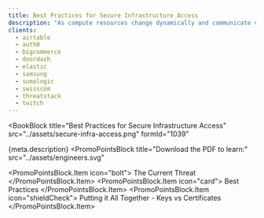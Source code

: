 ```yaml
---
title: Best Practices for Secure Infrastructure Access
description: "As compute resources change dynamically and communicate via public networks, the current implementation of access controls and policy enforcement is becoming an increasingly inexact science. This whitepaper takes a deep look at these trends, the challenges posed by relying on a purely networking-based security policy, and how to reframe this problem in a realistic light. Distilled into key principles used by engineers from small startups to Fortune 5 companies, these four practices provide a strong framework in reconsidering how companies authenticate and authorize users access to critical infrastructure."
clients:
  - airtable
  - auth0
  - bigcommerce
  - doordash
  - elastic
  - samsung
  - sumologic
  - swisscom
  - threatstack
  - twitch
---
```



<BookBlock
  title="Best Practices for Secure Infrastructure Access"
  src="../assets/secure-infra-access.png"
  formId="1039"
>
  {meta.description}
</BookBlock>
<PromoPointsBlock
  title="Download the PDF to learn:"
  src="../assets/engineers.svg"
>
  <PromoPointsBlock.Item icon="bolt">
    The Current Threat
  </PromoPointsBlock.Item>
  <PromoPointsBlock.Item icon="card">
    Best Practices
  </PromoPointsBlock.Item>
  <PromoPointsBlock.Item icon="shieldCheck">
    Putting it All Together - Keys vs Certificates
  </PromoPointsBlock.Item>
</PromoPointsBlock>
<ClientsList clients={meta.clients} contrasted />
